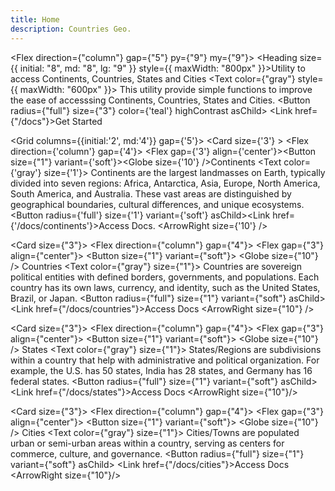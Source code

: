 ```yaml
---
title: Home
description: Countries Geo.
---
```



<Flex direction={"column"} gap={"5"} py={"9"} my={"9"}>
  <Heading size={{ initial: "8", md: "8", lg: "9" }} style={{ maxWidth: "800px" }}>Utility to access Continents, Countries, States and Cities</Heading>
  <Text color={"gray"} style={{ maxWidth: "600px" }}>
    This utility provide simple functions to improve the ease of accesssing Continents, Countries, States and Cities.
  </Text>
  <Flex>
    <Button radius={"full"} size={"3"} color={'teal'} highContrast asChild>
      <Link href={"/docs"}>Get Started</Link>
    </Button>
  </Flex>
</Flex>

<Grid columns={{initial:'2', md:'4'}} gap={'5'}>
<Card size={'3'} >
<Flex direction={'column'} gap={'4'}>
<Flex gap={'3'} align={'center'}><Button size={"1"} variant={'soft'}><Globe size={'10'} /></Button><Heading>Continents</Heading></Flex>
<Text color={'gray'} size={'1'}>
Continents are the largest landmasses on Earth, typically divided into seven regions: Africa, Antarctica, Asia, Europe, North America, South America, and Australia. These vast areas are distinguished by geographical boundaries, cultural differences, and unique ecosystems.
</Text>
<Flex>
<Button radius={'full'} size={'1'} variant={'soft'} asChild><Link href={'/docs/continents'}>Access Docs. <ArrowRight size={'10'} /> </Link></Button>
</Flex>
</Flex>
</Card>

<Card size={"3"}>
  <Flex direction={"column"} gap={"4"}>
    <Flex gap={"3"} align={"center"}>
      <Button size={"1"} variant={"soft"}>
        <Globe size={"10"} />
      </Button>
      <Heading>Countries</Heading>
    </Flex>
    <Text color={"gray"} size={"1"}>
     Countries are sovereign political entities with defined borders, governments, and populations. Each country has its own laws, currency, and identity, such as the United States, Brazil, or Japan. 
    </Text>
    <Flex>
      <Button radius={"full"} size={"1"} variant={"soft"} asChild>
        <Link href={"/docs/countries"}>Access Docs <ArrowRight size={"10"} /></Link>
      </Button>
    </Flex>
  </Flex>
</Card>

<Card size={"3"}>
  <Flex direction={"column"} gap={"4"}>
    <Flex gap={"3"} align={"center"}>
      <Button size={"1"} variant={"soft"}>
        <Globe size={"10"} />
      </Button>
      <Heading>States</Heading>
    </Flex>
    <Text color={"gray"} size={"1"}>
      States/Regions are subdivisions within a country that help with administrative and political organization. For example, the U.S. has 50 states, India has 28 states, and Germany has 16 federal states.
    </Text>
    <Flex>
      <Button radius={"full"} size={"1"} variant={"soft"} asChild>
        <Link href={"/docs/states"}>Access Docs <ArrowRight size={"10"}/> </Link>
      </Button>
    </Flex>
  </Flex>
</Card>

<Card size={"3"}>
  <Flex direction={"column"} gap={"4"}>
    <Flex gap={"3"} align={"center"}>
      <Button size={"1"} variant={"soft"}>
        <Globe size={"10"} />
      </Button>
      <Heading>Cities</Heading>
    </Flex>
    <Text color={"gray"} size={"1"}>
      Cities/Towns are populated urban or semi-urban areas within a country, serving as centers for commerce, culture, and governance. 
    </Text>
    <Flex>
      <Button radius={"full"} size={"1"} variant={"soft"} asChild>
        <Link href={"/docs/cities"}>Access Docs <ArrowRight size={"10"}/> </Link>
      </Button>
    </Flex>
  </Flex>
</Card>

</Grid>
